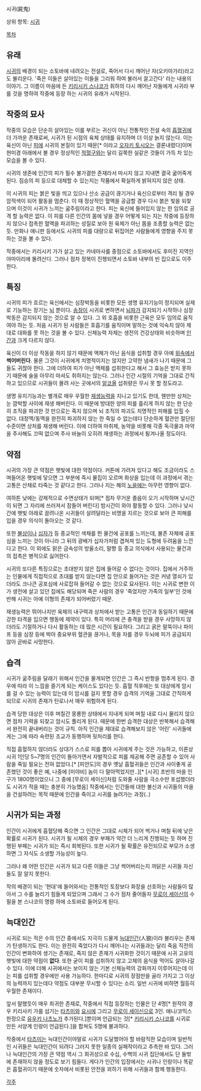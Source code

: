 시귀(屍鬼)

상위 항목: [[시귀]]

[[목차]]

== 유래 ==
[[시귀]]의 배경이 되는 소토바에 내려오는 전설로, 죽어서 다시 깨어난 자(오키아가리)라고도 불리운다. '죽은 이들은 살아있는 이들을 그리워 하여 불러서 끌고간다' 라는 내용의 이야기. 그 이름이 마음에 든 [[키리시키 스나코]]가 휘하의 다시 깨어난 자들에게 시귀라 부를 것을 명하여 작중에 등장 하는 시귀의 유래가 시작된다. 

== 작중의 묘사 ==
작중의 모습은 단순히 살아있는 이를 부르는 귀신이 아닌 전통적인 전설 속의 [[흡혈귀]]에 더 가까운 존재로써, 시귀가 된 시점의 육체 상태를 유지하며 더 이상 늙지 않는다. 이는 육신이 아닌 [[피]]에 시귀의 본질이 있기 때문[* 이라고 [[오자키 토시오]]는 결론내렸다]이며 현미경 아래에서 볼 경우 정상적인 [[적혈구]]와는 달리 길쭉한 실같은 것들이 가득 차 있는 모습을 볼 수 있다.

시귀의 생존에 인간의 피가 필수 불가결한 존재라서 마시지 않고 지내면 결국 굶어죽게 된다. 짐승의 피 등으로 대체할 수 있는지는 작품에서 확실하게 밝혀지지 않은 상태. 

이 시귀의 피는 붉은 빛을 띄고 있으나 산소 공급이 끊기거나 육신으로부터 격리 될 경우 암적색이 되어 활동을 멈춘다. 이 때 정상적인 혈액을 공급할 경우 다시 붉은 빛을 되찾으며 이것이 시귀가 느끼는 굶주림이라고 한다. 피는 육신에 들어있지 않는 한 임의로 공격 할 능력은 없다. 이 피를 다른 인간의 몸에 넣을 경우 어떻게 되는 지는 작중에 등장하지 않으나 접촉한 혈액을 파괴하는 성질로 보아 원 육체가 아닌 몸을 조종할 능력은 없는 듯. 만화나 애니판 등에서도 시귀의 피를 대량으로 뒤집어쓴 사람들에게 영향을 주지 못 하는 것을 볼 수 있다.

작중에서는 키리시키 가가 살고 있는 카네마사를 중점으로 소토바에서도 후미진 지역인 야마이리에 몰려산다. 그러나 점차 정복이 진행되면서 소토바 내부의 빈 집으로도 이주한다.

== 특징 ==
시귀의 피가 흐르는 육신에서는 심장박동을 비롯한 모든 생명 유지기능이 정지되며 실제로 기능하는 장기는 [[뇌]] 뿐이다. [[송장]]이 시귀로 변하면서 [[뇌파]]가 감지되기 시작하나 심장박동은 감지되지 않는 것으로 알 수 있다. 그 외 호흡을 비롯한 근육은 모두 임의로 움직여야 하는 듯. 처음 시귀가 된 사람들은 호흡기를 움직이며 말하는 것에 익숙치 않아 제대로 대화를 못 하는 것을 볼 수 있다. 신체능력 자체는 생전의 건강상태와 비슷하며 [[인간]]과 크게 다르지 않다.

육신이 더 이상 작동을 하지 않기 때문에 액체가 아닌 음식을 섭취할 경우 아예 [[위]]속에서 '''썩어버린다'''. 물론 그것이 시귀에게 치명적이지는 않지만 고약한 냄새가 나기 때문에 그들도 귀찮아 한다. 그에 더하여 피가 아닌 액체를 섭취한다고 해서 그 효능은 받지 못하기 때문에 술을 아무리 마셔도 취하지는 않는다. 그러나 인간 시절의 기억을 그대로 간직하고 있으므로 시귀들이 몰려 사는 곳에서의 [[알코올]] 섭취량은 무시 못 할 정도라고.

생명 유지기능과는 별개로 매우 우월한 [[재생]]능력을 지니고 있기도 한데, 웬만한 상처는 눈 깜박할 사이에 재생 해버린다. 이 때문에 방대한 양의 피를 흘리게 하지 않는 한 단순히 조직을 파괴한 것 만으로는 죽지 않으며 뇌 조직의 파괴도 치명적인 피해를 입힐 수 없다. 대정맥/동맥을 완전히 파괴하지 않는 한 죽일 수 없는데다 단순하게 혈관만 절단된 수준이면 상처를 재생해 버린다. 이에 더하여 마취제, 농약을 비롯해 각종 독극물과 마약을 주사해도 끄떡 없으며 주사 바늘이 오히려 재생하는 과정에서 튕겨나올 정도이다.

== 약점 ==
시귀의 가장 큰 약점은 햇빛에 대한 약점이다. 커튼에 가려져 있다고 해도 조금이라도 스며들어온 햇빛에 닿으면 그 부분에 즉시 물집이 오르며 화상을 입는데 이 과정에서 겪는 고통은 산채로 타죽는 것 같다고 한다. 그러나 지는 해의 [[노을]]에는 아무런 영향이 없다.

여하튼 낮에는 강제적으로 수면상태가 되며[* 점차 무거운 졸음이 오기 시작하며 낮시간이 되면 그 자리에 쓰러져서 잠들어 버린다] 밤시간이 와야 활동할 수 있다. 그러나 낮시간에 햇빛 아래로 끌려나온 시귀들이 살려달라는 비명을 지르는 것으로 보아 큰 피해를 입을 경우 의식이 돌아오는 것 같다.

또한 [[불상]]이나 [[십자가]] 등 종교적인 색채를 띈 물건에 공포를 느끼는데, 불존 자체에 공포심을 느끼는 것이 아니라 그 뒤의 광배가 십자가처럼 겹쳐져 있는 도형에 두려움을 느낀다고 한다. 이 외에도 맑은 금속성의 방울소리, 말향 등 종교 의식에서 사용되는 물건과의 접촉은 병적으로 싫어한다. 

시귀의 또다른 특징으로는 초대받지 않은 집에 들어갈 수 없다는 것이다. 집에서 거주하는 인물에게 직접적으로 초대를 받지 않는다면 집 안으로 들어가는 것은 커녕 열쇠가 있더라도 크나큰 공포심에 사로잡혀 들어갈 수 없는 것으로 묘사된다. 이는 시귀로 변한 이가 생전에 살고 있던 집에도 해당되며 죽은 사람의 경우 '죽었지만 가족의 일부'인 것에 반해 시귀는 아예 이형의 존재가 되어버렸기 때문. 

재생능력은 뛰어나지만 육체의 내구력과 상처에서 받는 고통은 인간과 동일하기 때문에 강한 타격을 입으면 행동에 제약이 있다. 특히 머리에 큰 충격을 받을 경우 사망하지 않더라도 기절하거나 다시 활동하는 데 많은 시간이 필요하다. 그리고 굵은 말뚝이나 파이프 등을 심장 등에 박아 중요부위 혈관을 끊거나, 목을 자를 경우 두뇌에 피가 공급되지 않아 곧바로 사망한다.

== 습격 ==
시귀가 굶주림을 달래기 위해서 인간을 물게되면 인간은 그 즉시 반항을 멈추게 된다. 경우에 따라 이 느낌을 즐기게 되는 케이스도 있다는 듯. 흡혈 직후에는 또 대상에게 암시를 걸 수 있는 능력이 있는데 이 암시를 걸지 못할 경우 습격의 기억을 그대로 간직하게 되므로 시귀의 존재가 탄로나서 매우 위험하게 된다. 

습격 당한 대상은 이후 며칠간 몽롱한 상태에서 지내게 되며 며칠 내로 다시 물리지 않으면 점차 기력을 되찾고 암시도 풀리게 된다. 때문에 한번 습격한 대상은 반복해서 습격해서 완전히 끝내버리는 것이 규칙. 아직 인간을 제대로 습격해보지 않은 '어린' 시귀들에게는 그에 따라 숙련된 조교가 동행하며 뒷처리를 한다.

직접 흡혈하지 않더라도 상대가 스스로 피를 뽑아 시귀에게 주는 것은 가능하고, 이론상 시귀 1인당 5~7명의 인간이 돌아가면서 자발적으로 피를 제공해 주면 공존할 수 있어 사람을 죽일 필요는 전혀 없었다.[* [피안도]의 경우 옛날 흡혈귀들은 인간과 사이좋게 공존했던 것이 좋은 예, 나중에 [미야비] 놈이 다 말아먹었지만..][* [시귀] 초반의 마을 인구가 1800명이었으니 그 중에 [무로이 세이신]처럼 도와줄 사람을 극소수만 포섭했더라도 시귀가 적을 때는 충분히 가능했음] 작중에서는 인간들에 대한 불신과 시귀들의 마을을 건설하려는 목적 때문에 인간을 죽이고 시귀를 늘려가는 과정(..)

== 시귀가 되는 과정 ==
인간이 시귀에게 흡혈당해 죽으면 그 인간은 그대로 시체가 되어 썩거나 며칠 뒤에 낮은 확률로 시귀가 된다. 시귀가 될 시체의 경우 부패가 약간 더 느리게 진행되는 듯 하며 진행된 부패는 시귀가 되는 즉시 회복된다. 또한 시귀가 될 확률은 유전되므로 부모가 소생하면 그 자식도 소생할 가능성이 높다. 

그러나 왜 어떤 인간은 시귀가 되고 다른 이들은 그냥 썩어버리는지 까닭은 시귀들 자신들도 잘 알지 못한다. 

작의 배경이 되는 '현대'에 들어와서는 전통적인 토장보다 화장을 선호하는 사람들이 많아서 그 수를 늘리기 힘들게 되었으며 그래서 그 수가 점차 줄어들자 [[무로이 세이신]]의 수필을 본 스나코의 명령 하에 소토바로 들어오게 된다.

== 늑대인간 ==
시귀로 되는 적은 수의 인간 중에서도 지극히 드물게 [[늑대인간]](人狼)이라 불리우는 존재가 탄생하기도 한다. 이는 완전히 죽었다가 다시 깨어나는 시귀들과는 달리 죽음 직전의 인간이 변화하여 생기는 존재로, 죽지 않은 존재가 시귀화한 것이기 때문에 시귀 고유의 햇빛에 대한 약점이 '''없다'''. 또한 굳이 피를 섭취하지 않고 고체의 음식을 먹어도 살아나갈 수 있다. 이에 더해 시귀에서는 보이지 않는 기본 신체능력의 강화까지 이루어지는데 이는 피를 섭취할 경우에만 사용 가능하다. 한마디로 시귀의 장점만을 골라 가지고 그 이상의 능력까지 있는데다 약점도 대부분 무시할 수 있다는 소리. 일반 시귀에 비하면 월등히 우월한 존재이다.

앞서 말했듯이 매우 희귀한 존재로, 작중에서 직접 등장하는 인물은 단 4명[* 원작의 경우 키리사키 가를 섬기는 [[타츠미]]와 [[요시에]] 그리고 [[무로이 세이신]]으로 3인. 애니/코믹스 한정으로 [[유우키 나츠노]]가 추가된다.]뿐이며 언급되는 것[* [[키리시키 스나코]]를 시귀로 만든 서양계 인랑이 언급된다.]을 합쳐도 5명에 불과하다.

작중에서 [[타츠미]]는 늑대인간이야말로 시귀가 도달했어야 할 바람직한 모습이며 일반적인 시귀들은 늑대인간이 되려다 그러지 못한 일종의 실패작이라고 추측한 바 있다. 그러나 늑대인간의 가장 큰 약점 역시 그 희귀성으로 수십, 수백의 시귀 집단에서도 단 둘밖에 존재하지 않을 정도로 보기 힘들다. 게다가 인간의 입장에서는 시귀나 인랑이나 똑같은 흡혈귀이기 때문에 숫자에서 비롯된 안전을 꾀하기 위해 시귀들과 함께 행동한다.

[[각주]]
